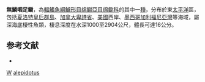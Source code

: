 {{Speciesbox
| taxon = Derepodichthys alepidotus
| status = NE
| status_system = IUCN3.1
| binomial_authority = [[Gilbert|Gilbert]], 1896
| synonyms = 
}}

'''無鱗咽足鳚'''，為[[輻鰭魚綱|輻鰭魚綱]][[鱸形目|鱸形目]][[绵鳚亞目|绵鳚亞目]][[绵鳚科|绵鳚科]]的其中一[[種|種]]，分布於東[[太平洋|太平洋]]區，包括[[夏洛特皇后群島|夏洛特皇后群島]]、[[加拿大|加拿大]][[卑詩省|卑詩省]]、[[美國|美國]]西岸、[[墨西哥|墨西哥]][[加利福尼亞灣|加利福尼亞灣]]等海域，屬深海底棲性魚類，棲息深度在水深1000至2904公尺，體長可達16公分。

==参考文献==
*{{FishBase_species|genus=Derepodichthys|species=alepidotus|year=2011|month=12}}

{{鱸形目小作品}}

{{taxonbar}}
[[Category:_1896年描述的鱼类|W]]
[[Category:咽足鳚属|alepidotus]]